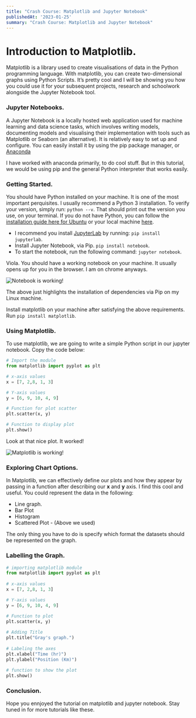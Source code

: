 ```yaml
---
title: "Crash Course: Matplotlib and Jupyter Notebook"
publishedAt: '2023-01-25'
summary: "Crash Course: Matplotlib and Jupyter Notebook"
---
```


# Introduction to Matplotlib.

Matplotlib is a library used to create visualisations of data in the Python programming language. With matplotlib, you can create two-dimensional graphs using Python Scripts. It’s pretty cool and I will be showing you how you could use it for your subsequent projects, research and schoolwork alongside the Jupyter Notebook tool.

### Jupyter Notebooks.

A Jupyter Notebook is a locally hosted web application used for machine learning and data science tasks, which involves writing models, documenting models and visualising their implementation with tools such as Matplotlib or Seaborn (an alternative). It is relatively easy to set up and configure. You can easily install it by using the pip package manager, or [Anaconda](https://anaconda.org)

I have worked with anaconda primarily, to do cool stuff. But in this tutorial, we would be using pip and the general Python interpreter that works easily.

### Getting Started.

You should have Python installed on your machine. It is one of the most important perquisites. I usually recommend a Python 3 installation. To verify your version, simply run: `python --v`. That should print out the version you use, on your terminal. If you do not have Python, you can follow the [installation guide here for Ubuntu](https://docs.python-guide.org/starting/install3/linux/) or your local machine [here](https://python.org).

- I recommend you install [JupyterLab](https://jupyter.org) by running: `pip install jupyterlab`.
- Install Jupyter Notebook, via Pip. `pip install notebook`.
- To start the notebook, run the following command: `jupyter notebook`.

Viola. You should have a working notebook on your machine. It usually opens up for you in the browser. I am on chrome anyways.

![Notebook is working!](https://i.ibb.co/Jr5NpW6/Screencast-from-25-01-2023-17-49-10.gif)
<Callout >

The above just highlights the installation of dependencies via Pip on my Linux machine.

</Callout>

Install matplotlib on your machine after satisfying the above requirements. Run `pip install matplotlib`.

### Using Matplotlib.

To use matplotlib, we are going to write a simple Python script in our jupyter notebook. Copy the code below:

```python
# Import the module
from matplotlib import pyplot as plt

# x-axis values
x = [7, 2,8, 1, 3]

# Y-axis values
y = [6, 9, 10, 4, 9]

# Function for plot scatter
plt.scatter(x, y)

# Function to display plot
plt.show()

```

Look at that nice plot. It worked!

![Matplotlib is working!](https://i.ibb.co/DGJ2LMB/Screencast-from-25-01-2023-17-59-49.gif)

### Exploring Chart Options.

In Matplotlib, we can effectively define our plots and how they appear by passing in a function after describing our **x** and **y** axis. I find this cool and useful. You could represent the data in the following:

- Line graph.
- Bar Plot
- Histogram
- Scattered Plot - (Above we used)

The only thing you have to do is specify which format the datasets should be represented on the graph.

### Labelling the Graph.

```python
# importing matplotlib module
from matplotlib import pyplot as plt
 
# x-axis values
x = [7, 2,8, 1, 3]

# Y-axis values
y = [6, 9, 10, 4, 9]

# Function to plot
plt.scatter(x, y)
 
# Adding Title
plt.title("Gray's graph.")
 
# Labeling the axes
plt.xlabel("Time (hr)")
plt.ylabel("Position (Km)")
 
# function to show the plot
plt.show()
```

### Conclusion.

Hope you ennjoyed the tutorial on matplotlib and jupyter notebook. Stay tuned in for more tutorials like these.
